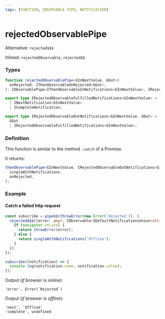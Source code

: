 ```yaml
---
tags: [FUNCTION, OBSERVABLE PIPE, NOTIFICATION]
---
```


# rejectedObservablePipe

Alternative: `rejected$$$`

Inlined: `rejectedObservable`, `rejected$$`

### Types

```ts
function rejectedObservablePipe<GInNextValue, GOut>(
  onRejected: IThenObservableOnRejected<GOut>,
): IObservablePipe<IThenObservableInNotifications<GInNextValue>, IRejectedObservableOutNotifications<GInNextValue, GOut>>
```

```ts
export type IRejectedObservableFulfilledNotifications<GInNextValue> =
  | INextNotification<GInNextValue>
  | ICompleteNotification;

export type IRejectedObservableOutNotifications<GInNextValue, GOut> =
  GOut
  | IRejectedObservableFulfilledNotifications<GInNextValue>;
```

### Definition

This function is similar to the method `.catch` of a Promise.

It returns:

```ts
thenObservablePipe<GInNextValue, IRejectedObservableOutNotifications<GInNextValue, GOut>>(
  singleWithNotifications,
  onRejected,
);
```

### Example

#### Catch a failed http request

```ts
const subscribe = pipe$$(throwError(new Error(`Rejected`)), [
  rejected$$$((error: any): IObservable<IDefaultNotificationsUnion<string>> => {
    if (navigator.onLine) {
      return throwError(error);
    } else {
      return singleWithNotifications('Offline');
    }
  }),
]);

subscribe((notification) => {
  console.log(notification.name, notification.value);
});
```

Output (*if browser is online*):

```text
'error', Error(`Rejected`)
```

Output (*if browser is offline*):

```text
'next', 'Offline'
'complete', undefined
```
